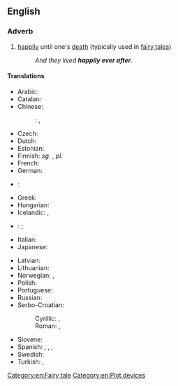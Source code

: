 ==English==

===Adverb===
{{head|en|adverb|head=[[happily]] [[ever]] [[after]]}}

# {{idiomatic|often preceded by "to live"}} [[happily]] until one's [[death]] (typically used in [[fairy tale]]s)
#: ''And they lived '''happily ever after'''.''

====Translations====
{{trans-top|happily until one's death}}
* Arabic: {{t-|ar|وعاشو عيشة سعيده}}
* Catalan: {{t-|ca|i van viure feliços i van menjar anissos}}
* Chinese:
*: {{ttbc|cmn}}: {{t|cmn|从此，他们过着幸福快乐的日子}}, {{t|cmn|從此，他們過著幸福快樂的日子}}
* Czech: {{t-|cs|a žili šťastně až do smrti}}
* Dutch: {{t-|nl|en ze leefden nog lang en gelukkig}}
* Estonian: {{t-|et|ja kui nad surnud pole, siis elavad nad õnnelikult tänase päevani}}
* Finnish: ''sg.'' {{t-|fi|onnellisena elämänsä loppuun asti}}, ''pl.'' {{t-|fi|onnellisina elämänsä loppuun asti}}
* French: {{t-|fr|ils vécurent heureux et eurent beaucoup d’enfants}}
* German: {{t-|de|und wenn sie nicht gestorben sind, dann leben sie noch heute}}
* {{ttbc|ank}}: {{tø|ank|tamtis noe lat/ dok ba muaan yi wa}}
* Greek: {{t+|el|κι έζησαν αυτοί καλά κι εμείς καλύτερα}}
* Hungarian: {{t-|hu|és boldogan éltek, míg meg nem haltak}}
* Icelandic: {{t-|is|og þau lifðu vel og lengi}}, {{t-|is|Og þau lifðu hamingjusöm til æviloka}}
* {{ttbc|irk}}: {{tø|irk|aa fák}}; {{tø|irk|a-n ti'itá-r akóo doo-rén na alki'íit}}
* Italian: {{t-|it|e vissero per sempre felici e contenti}}
* Japanese: {{t-|ja|めでたしめでたし|tr=medetashi medetashi|sc=Jpan}}
{{trans-mid}}
* Latvian: {{t-|lv|un viņi dzīvoja ilgi un laimīgi}}
* Lithuanian: {{t-|lt|ir jie gyveno ilgai ir laimingai}}
* Norwegian: {{t-|no|og så levde de lykkelig alle sine dager}}, {{t-|no|og er de ikke døde, så lever de ennå}}
* Polish: {{t-|pl|i żyli długo i szczęśliwie}}
* Portuguese: {{t-|pt|e viveram felizes para sempre}}
* Russian: {{t-|ru|и жили они долго и счастливо}}
* Serbo-Croatian:
*: Cyrillic: {{t-|sh|и живјели су дуго и сретно|sc=Cyrl}}, {{t-|sh|и живели су срећно до краја живота|sc=Cyrl}}
*: Roman: {{t-|sh|i živjeli su dugo i sretno}}, {{t-|sh|i živeli su srećno do kraja života}}
* Slovene: {{t-|sl|in živeli so srečno do konca svojih dni}}
* Spanish: {{t-|es|Y vivieron felices y comieron perdices}}, {{t-|es|Y colorín colorado, este cuento se ha acabado}}, {{t-|es|Y vivieron felices por siempre jamás}}, {{t-|es|Y vivieron felices el resto de sus días}}
* Swedish: {{t-|sv|och så levde de lyckliga i alla sina dagar}}
* Turkish: {{t-|tr|ve hayatlarının sonuna kadar mutlu yaşadılar}}, {{t-|tr|ve sonsuza kadar mutlu yaşadılar}}
{{trans-bottom}}

[[Category:en:Fairy tale]]
[[Category:en:Plot devices]]